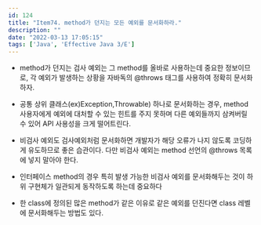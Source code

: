 ```yaml
---
id: 124
title: "Item74. method가 던지는 모든 예외를 문서화하라."
description: ""
date: "2022-03-13 17:05:15"
tags: ['Java', 'Effective Java 3/E']
---
```

- method가 던지는 검사 예외는 그 method를 올바로 사용하는데 중요한 정보이므로, 각 예외가 발생하는 상황을 자바독의 @throws 태그를 사용하여 정확히 문서화하자. 

- 공통 상위 클래스(ex)Exception,Throwable) 하나로 문서화하는 경우, method 사용자에게 예외에 대처할 수 있는 힌트를 주지 못하며 다른 예외들까지 삼켜버릴 수 있어 API 사용성을 크게 떨어트린다.

- 비검사 예외도 검사예외처럼 문서화하면 개발자가 해당 오류가 나지 않도록 코딩하게 유도하므로 좋은 습관이다. 다만 비검사 예외는 method 선언의 @throws 목록에 넣지 말아야 한다. 

- 인터페이스 method의 경우 특히 발생 가능한 비검사 예외를 문서화해두는 것이 하위 구현체가 일관되게 동작하도록 하는데 중요하다 

- 한 class에 정의된 많은 method가 같은 이유로 같은 예외를 던진다면 class 레벨에 문서화해두는 방법도 있다. 

<!-- more  -->
